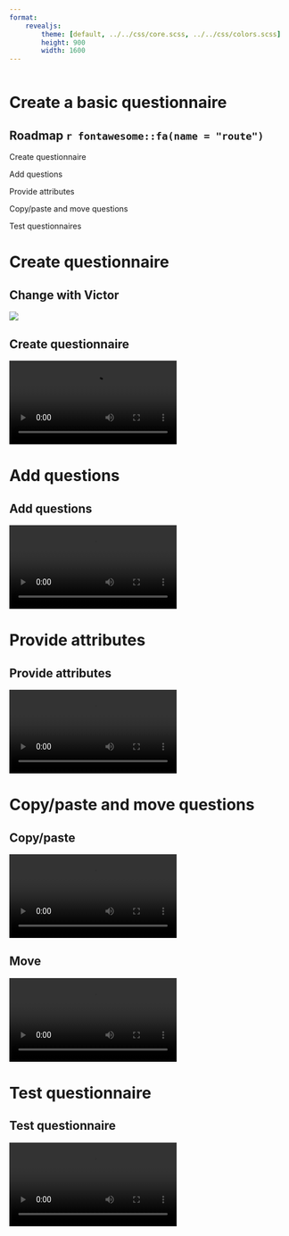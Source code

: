 ```yaml
---
format: 
    revealjs: 
        theme: [default, ../../css/core.scss, ../../css/colors.scss]
        height: 900
        width: 1600
---
```


```r

```

# Create a basic questionnaire {background-color=var(--suso)}

## Roadmap `r fontawesome::fa(name = "route")` {.suso}

::: {.box .box-1}
Create questionnaire
:::

::: {.box .box-2}
Add questions
:::

::: {.box .box-3}
Provide attributes
:::

::: {.box .box-4}
Copy/paste and move questions
:::

::: {.box .box-5}
Test questionnaires
:::


# Create questionnaire {background-color=var(--s1)}

## Change with Victor {.t1}

![](assets/attributes_interviewer_instruction_result.png){fig-align="center"}

<!-- Small comment that won't be included initially -->

## Create questionnaire {.t1}

![](assets/create_questionnaire.mp4){fig-align="center"}

# Add questions {background-color=var(--s2)}

## Add questions {.t2}

![](assets/add_question.mp4){fig-align="center"}

# Provide attributes {background-color=var(--s3)}

## Provide attributes {.t3}

![](assets/provide_attributes.mp4){fig-align="center"}

::: {.section}
# Copy/paste and move questions {background-color=var(--s4)}
:::

## Copy/paste {.t4}

![](assets/copy_and_paste.mp4){fig-align="center"}

## Move {.t4}

![](assets/move_question.mp4){fig-align="center"}

# Test questionnaire {background-color=var(--s5)}

## Test questionnaire {.t5}

![](assets/test_questionnaire.mp4){fig-align="center"}

